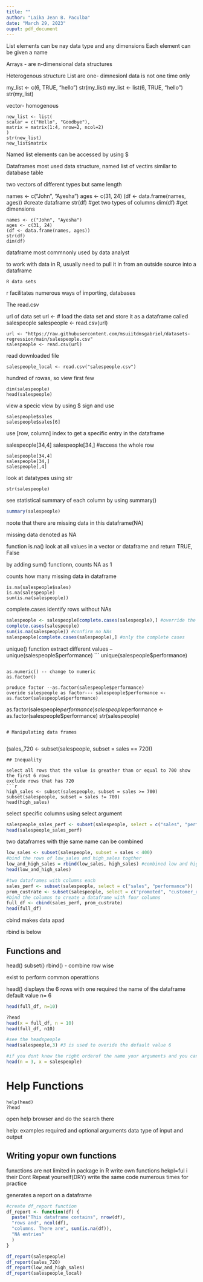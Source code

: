 ---
title: ""
author: "Laika Jean B. Paculba"
date: "March 29, 2023"
ouput: pdf_document
---

List elements can be nay data type and any dimensions 
Each element can be given a name

Arrays - are n-dimensional data structures 

Heterogenous structure 
List are one- dimnesionl
data is not one time only

my_list <- c(6, TRUE, "hello")
str(my_list)
my_list <- list(6, TRUE, "hello")
str(my_list)

vector- homogenous
```
new_list <- list(
scalar = c("Hello", "Goodbye"),
matrix = matrix(1:4, nrow=2, ncol=2)
)
str(new_list)
new_list$matrix
```

Named list elements can be accessed by using $

Dataframes most used data structure, named list of vectirs 
similar to database table

two vectors of different types but same length

names <- c("John", "Ayesha")
ages <- c(31, 24)
(df <- data.frame(names, ages)) #create dataframe
str(df) #get two types of columns
dim(df) #get dimensions

```
names <- c("John", "Ayesha")
ages <- c(31, 24)
(df <- data.frame(names, ages)) 
str(df) 
dim(df) 
```

dataframe most commnonly used by data analyst 

to work with data in R, usually need to pull it in from an outside source into a dataframe
```
R data sets
```

r facilitates numerous ways of importing, databases

The read.csv 

url of data set
url <- 
# load the data set and store it as a dataframe called salespeople
salespeople <- read.csv(url)

```
url <- "https://raw.githubusercontent.com/msuiitdmsgabriel/datasets-regression/main/salespeople.csv"
salespeople <- read.csv(url)
```

read downloaded file
```
salespeople_local <- read.csv("salespeople.csv")
```

hundred of rowas, so view first few
```
dim(salespeople)
head(salespeople)
```

view a specic view by using $ sign and use 

```
salespeople$sales
salespeople$sales[6]
```

use [row, column] index to get a specific entry in the dataframe

salespeople[34,4]
salespeople[34,] #access the whole row
```
salespeople[34,4]
salespeople[34,]
salespeople[,4]
```
look at datatypes using str
```
str(salespeople)
```

see statistical summary of each column by using summary()

```{r}
summary(salespeople)
```

noote that there are missing data in this dataframe(NA)

missing data denoted as NA

function is.na() look at all values in a vector or dataframe and return TRUE, False

by adding sum() functionn, counts NA as 1

counts how many missing data in dataframe
```
is.na(salespeople$sales)
is.na(salespeople)
sum(is.na(salespeople))
```

complete.cases identify rows without NAs


```{r}
salespeople <- salespeople[complete.cases(salespeople),] #override the content of the first object with missing values
complete.cases(salespeople)
sum(is.na(salespeople)) #confirm no NAs
salespeople[complete.cases(salespeople),] #only the complete cases
```

unique() function 
extract different values -- unique(salespeople$performance)
```
unique(salespeople$performance)
```

as.numeric() -- change to numeric
as.factor()

produce factor --as.factor(salespeople$performance)
overide salespeople as factor--- salespeople$performance <- as.factor(salespeople$performance)

```
as.factor(salespeople$performance)
salespeople$performance <- as.factor(salespeople$performance)
str(salespeople)
```

# Manipulating data frames


``` 
(sales_720 <- subset(salespeople, subset = sales == 720))
```
## Inequality

select all rows that the value is greather than or equal to 700 show the first 6 rows
exclude rows that has 720
```{r}
high_sales <- subset(salespeople, subset = sales >= 700)
subset(salespeople, subset = sales != 700)
head(high_sales)
```


select specific columns using select argument
```{r}
salespeople_sales_perf <- subset(salespeople, select = c("sales", "performance"))
head(salespeople_sales_perf)
```

two dataframes with thje same name can be combined 

```{r}
low_sales <- subset(salespeople, subset = sales < 400)
#bind the rows of low_sales and high_sales togther
low_and_high_sales = rbind(low_sales, high_sales) #combined low and high sales together
head(low_and_high_sales)
```
```{r}
#two dataframes with columns each
sales_perf <- subset(salespeople, select = c("sales", "performance"))
prom_custrate <- subset(salespeople, select = c("promoted", "customer_rate"))
#bind the columns to create a dataframe with four columns
full_df <- cbind(sales_perf, prom_custrate)
head(full_df)
```

cbind makes data apad

rbind is below

## Functions and

head()
subset()
rbind()
- combine row wise

exist to perform common operattions

head()
displays the 6 rows with one required the name of the dataframe
default value n= 6

```{r}
head(full_df, n=10)
```
```{r}
?head
head(x = full_df, n = 10)
head(full_df, n10)
```
```{r}
#see the headspeople 
head(salespeople,3) #3 is used to overide the default value 6
```
```{r}
#if you dont know the right orderof the name your arguments and you can put them in any order
head(n = 3, x = salespeople)
```

# Help Functions
```
help(head)
?head
```

open help browser and do the search there

help:
examples
required and optional arguments
data type of input and output

## Writing yopur own functions
funxctions are not limited in package in R
write own functions hekpl=ful i  their 
Dont Repeat yourself(DRY)
write the same code numerous times for practice

generates  a report on a dataframe
```{r}
#create df_report function
df_report <- function(df) {
  paste("This dataframe contains", nrow(df),
  "rows and", ncol(df), 
  "columns. There are", sum(is.na(df)), 
  "NA entries"
  )
}
```
```{r}
df_report(salespeople)
df_report(sales_720)
df_report(low_and_high_sales)
df_report(salespeople_local)
```


